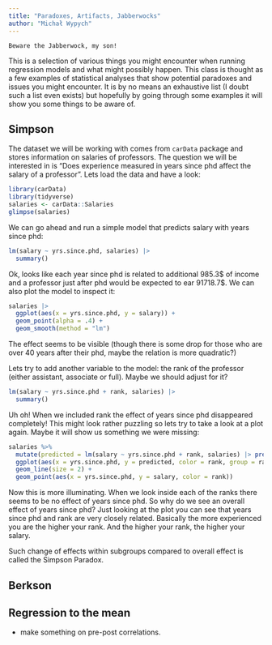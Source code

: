 ```yaml
---
title: "Paradoxes, Artifacts, Jabberwocks"
author: "Michał Wypych"
---
```


```         
Beware the Jabberwock, my son!
```

This is a selection of various things you might encounter when running regression models and what might possibly happen. This class is thought as a few examples of statistical analyses that show potential paradoxes and issues you might encounter. It is by no means an exhaustive list (I doubt such a list even exists) but hopefully by going through some examples it will show you some things to be aware of.

## Simpson

The dataset we will be working with comes from `carData` package and stores information on salaries of professors. The question we will be interested in is "Does experience measured in years since phd affect the salary of a professor". Lets load the data and have a look:

```r
library(carData)
library(tidyverse)
salaries <- carData::Salaries
glimpse(salaries)
```

We can go ahead and run a simple model that predicts salary with years since phd:

```r
lm(salary ~ yrs.since.phd, salaries) |>
  summary()
```

Ok, looks like each year since phd is related to additional 985.3\$ of income and a professor just after phd would be expected to ear 91718.7\$. We can also plot the model to inspect it:

```r
salaries |>
  ggplot(aes(x = yrs.since.phd, y = salary)) +
  geom_point(alpha = .4) +
  geom_smooth(method = "lm")
```

The effect seems to be visible (though there is some drop for those who are over 40 years after their phd, maybe the relation is more quadratic?)

Lets try to add another variable to the model: the rank of the professor (either assistant, associate or full). Maybe we should adjust for it?

```r
lm(salary ~ yrs.since.phd + rank, salaries) |>
  summary()
```

Uh oh! When we included rank the effect of years since phd disappeared completely! This might look rather puzzling so lets try to take a look at a plot again. Maybe it will show us something we were missing:

```r
salaries %>%
  mutate(predicted = lm(salary ~ yrs.since.phd + rank, salaries) |> predict()) %>%
  ggplot(aes(x = yrs.since.phd, y = predicted, color = rank, group = rank)) +
  geom_line(size = 2) +
  geom_point(aes(x = yrs.since.phd, y = salary, color = rank))


```

Now this is more illuminating. When we look inside each of the ranks there seems to be no effect of years since phd. So why do we see an overall effect of years since phd? Just looking at the plot you can see that years since phd and rank are very closely related. Basically the more experienced you are the higher your rank. And the higher your rank, the higher your salary.

Such change of effects within subgroups compared to overall effect is called the Simpson Paradox.

## Berkson

## Regression to the mean

-   make something on pre-post correlations.
